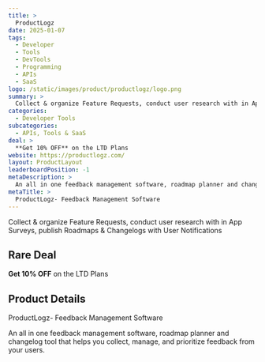 ```yaml
---
title: >
  ProductLogz
date: 2025-01-07
tags:
  - Developer
  - Tools
  - DevTools
  - Programming
  - APIs
  - SaaS
logo: /static/images/product/productlogz/logo.png
summary: >
  Collect & organize Feature Requests, conduct user research with in App Surveys, publish Roadmaps & Changelogs with User Notifications
categories:
  - Developer Tools
subcategories:
  - APIs, Tools & SaaS
deal: >
  **Get 10% OFF** on the LTD Plans
website: https://productlogz.com/
layout: ProductLayout
leaderboardPosition: -1
metaDescription: >
  An all in one feedback management software, roadmap planner and changelog tool that helps you collect, manage, and prioritize feedback from your users.
metaTitle: >
  ProductLogz- Feedback Management Software
---
```

Collect & organize Feature Requests, conduct user research with in App Surveys, publish Roadmaps & Changelogs with User Notifications

## Rare Deal

**Get 10% OFF** on the LTD Plans

## Product Details

ProductLogz- Feedback Management Software

An all in one feedback management software, roadmap planner and changelog tool that helps you collect, manage, and prioritize feedback from your users.
